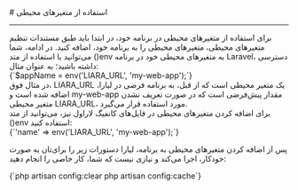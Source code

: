 

<Layout>
<Head>
<title>مستندات تنظیم متغیرهای محیطی در Laravel - لیارا</title>
</Head>
# استفاده از متغیرهای محیطی 
<hr className="mb-2" />
برای استفاده از متغیرهای محیطی در برنامه خود، در ابتدا باید طبق <Link href="/paas/details/envs" className="text-[#2196f3] ">مستندات تنظیم متغیرهای محیطی</Link>، متغیرهای محیطی را به برنامه خود، اضافه کنید.
در ادامه، شما می‌توانید با استفاده از متد <Important>()env</Important> به متغیرهای محیطی خود در برنامه Laravel، دسترسی داشته باشید؛ به عنوان مثال:

<div className="h-2" />
<div dir="ltr">
<Highlight  className="js">
{`$appName = env('LIARA_URL', 'my-web-app');`}
</Highlight>
</ div>
<div className="h-2" />
در مثال فوق، <Important>LIARA_URL</Important> یک متغیر محیطی است که از قبل، به برنامه فرضی در لیارا، اضافه شده است و <Important>my-web-app</Important> مقدار پیش‌فرضی است که در صورت تعریف نشدن متغیر محیطی <Important>LIARA_URL</Important>، مورد استفاده قرار می‌گیرد.

<Section id="use-envs-in-config-files" title="استفاده از متغیرهای محیطی در فایل‌های کانفیگ" />
برای اضافه کردن متغیرهای محیطی در فایل‌های کانفیگ لاراول نیز، می‌توانید از متد <Important>()env</Important> استفاده کنید:
<div className="h-2" />
<div dir="ltr">
<Highlight  className="php">
{`'name' => env('LIARA_URL', 'my-web-app');`}
</Highlight>
</ div>
<div className="h-2" />

پس از اضافه کردن متغیرهای محیطی به برنامه، لیارا دستورات زیر را برای‌تان به صورت خودکار، اجرا می‌کند و نیازی نیست که شما، کار خاصی را انجام دهید:
<div className="h-2" />
<div dir="ltr">
<Highlight  className="php">
{`php artisan config:clear
php artisan config:cache`}
</Highlight>
</ div>
<div className="h-2" />





</Layout>